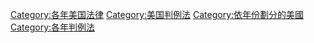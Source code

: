[[Category:各年美国法律|Category:各年美国法律]]
[[Category:美国判例法|Category:美国判例法]]
[[Category:依年份劃分的美國|Category:依年份劃分的美國]]
[[Category:各年判例法|Category:各年判例法]]
